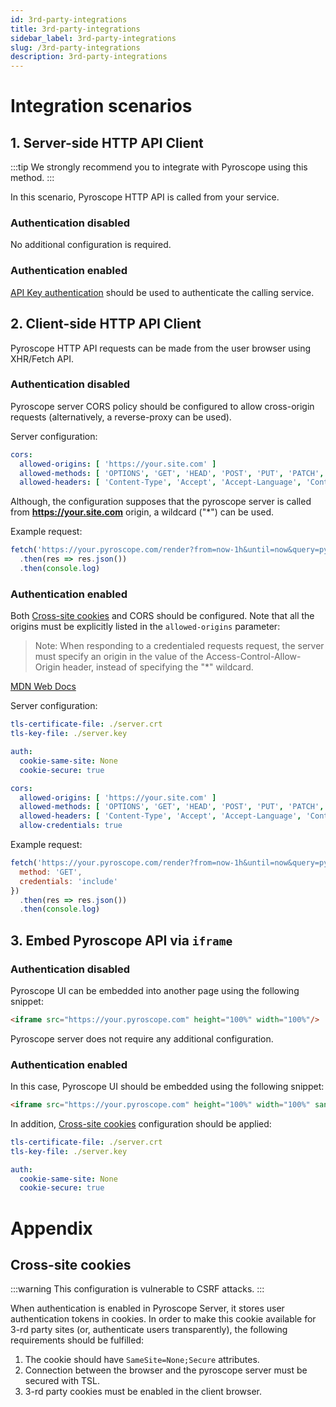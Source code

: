 ```yaml
---
id: 3rd-party-integrations
title: 3rd-party-integrations
sidebar_label: 3rd-party-integrations
slug: /3rd-party-integrations
description: 3rd-party-integrations
---
```


# Integration scenarios

## 1. Server-side HTTP API Client

:::tip
We strongly recommend you to integrate with Pyroscope using this method.
:::

In this scenario, Pyroscope HTTP API is called from your service.

### Authentication disabled

No additional configuration is required.

### Authentication enabled

[API Key authentication](api-key-authentication.mdx) should be used to authenticate the calling service.

## 2. Client-side HTTP API Client

Pyroscope HTTP API requests can be made from the user browser using XHR/Fetch API.

### Authentication disabled

Pyroscope server CORS policy should be configured to allow cross-origin requests (alternatively, a reverse-proxy
can be used).

Server configuration:
```yaml
cors:
  allowed-origins: [ 'https://your.site.com' ]
  allowed-methods: [ 'OPTIONS', 'GET', 'HEAD', 'POST', 'PUT', 'PATCH', 'DELETE' ]
  allowed-headers: [ 'Content-Type', 'Accept', 'Accept-Language', 'Content-Language', 'Origin' ]
```

Although, the configuration supposes that the pyroscope server is called from **https://your.site.com** origin,
a wildcard ("*") can be used.

Example request:

```javascript
fetch('https://your.pyroscope.com/render?from=now-1h&until=now&query=pyroscope.server.cpu%7B%7D&max-nodes=1024&format=json')
  .then(res => res.json())
  .then(console.log)
```

### Authentication enabled

Both [Cross-site cookies](#cross-site-cookies) and CORS should be configured. Note that all the origins must be
explicitly listed in the `allowed-origins` parameter:

> Note: When responding to a credentialed requests request, the server must specify an origin in
the value of the Access-Control-Allow-Origin header, instead of specifying the "*" wildcard.

[MDN Web Docs](https://developer.mozilla.org/en-US/docs/Web/HTTP/CORS#examples_of_access_control_scenarios)

Server configuration:
```yaml
tls-certificate-file: ./server.crt
tls-key-file: ./server.key

auth:
  cookie-same-site: None
  cookie-secure: true

cors:
  allowed-origins: [ 'https://your.site.com' ]
  allowed-methods: [ 'OPTIONS', 'GET', 'HEAD', 'POST', 'PUT', 'PATCH', 'DELETE' ]
  allowed-headers: [ 'Content-Type', 'Accept', 'Accept-Language', 'Content-Language', 'Origin' ]
  allow-credentials: true
```

Example request:

```javascript
fetch('https://your.pyroscope.com/render?from=now-1h&until=now&query=pyroscope.server.cpu%7B%7D&max-nodes=1024&format=json', {
  method: 'GET',
  credentials: 'include'
})
  .then(res => res.json())
  .then(console.log)
```

## 3. Embed Pyroscope API via `iframe`

### Authentication disabled

Pyroscope UI can be embedded into another page using the following snippet:
```html
<iframe src="https://your.pyroscope.com" height="100%" width="100%"/>
```

Pyroscope server does not require any additional configuration.

### Authentication enabled

In this case, Pyroscope UI should be embedded using the following snippet:
```html
<iframe src="https://your.pyroscope.com" height="100%" width="100%" sandbox="allow-scripts allow-forms"/>
```

In addition, [Cross-site cookies](#cross-site-cookies) configuration should be applied:

```yaml
tls-certificate-file: ./server.crt
tls-key-file: ./server.key

auth:
  cookie-same-site: None
  cookie-secure: true
```

# Appendix

## Cross-site cookies

:::warning
This configuration is vulnerable to CSRF attacks.
:::

When authentication is enabled in Pyroscope Server, it stores user authentication tokens in cookies.
In order to make this cookie available for 3-rd party sites (or, authenticate users transparently),
the following requirements should be fulfilled:
1. The cookie should have `SameSite=None;Secure` attributes.
2. Connection between the browser and the pyroscope server must be secured with TSL.
3. 3-rd party cookies must be enabled in the client browser.
